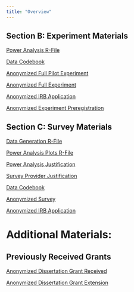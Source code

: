 ```yaml
---
title: "Overview"
---
```

## Section B: Experiment Materials
[Power Analysis R-File](chap2_power_experiment.qmd)

[Data Codebook](chap2_experiment_codebook.qmd)

[Anonymized Full Pilot Experiment](chap2_experiment_full_pilot.qmd)

[Anonymized Full  Experiment](chap2_experiment_full.qmd)

[Anonymized IRB Application](chap2_irb.qmd)

[Anonymized Experiment Preregistration](chap2_experiment_preregistration.qmd)

## Section C: Survey Materials
[Data Generation R-File](chap2_power_survey.qmd)

[Power Analysis Plots R-File](chap2_power_survey_plot.qmd)

[Power Analysis Justification](chap2_power_survey_just.qmd)

[Survey Provider Justification](chap2_survey_prov_just.qmd)

[Data Codebook](chap2_survey_codebook.qmd)

[Anonymized Survey](chap2_survey_full.qmd)

[Anonymized IRB Application](chap2_survey_irb.qmd)


# Additional Materials: 

## Previously Received Grants
[Anonymized Dissertation Grant Received](chap2_grants.qmd)

[Anonymized Dissertation Grant Extension](chap2_grants_ext.qmd)